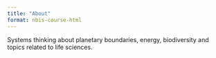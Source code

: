 ```yaml
---
title: "About"
format: nbis-course-html
---
```


Systems thinking about planetary boundaries, energy, biodiversity and
topics related to life sciences.

